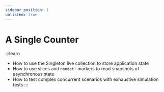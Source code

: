 ```yaml
---
sidebar_position: 1
unlisted: true
---
```


# A Single Counter

:::learn
- How to use the Singleton live collection to store application state
- How to use slices and `nondet!` markers to read snapshots of asynchronous state
- How to test complex concurrent scenarios with exhaustive simulation tests
:::